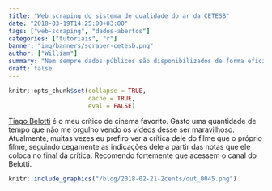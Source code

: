 ```yaml
---
title: "Web scraping do sistema de qualidade do ar da CETESB"
date: "2018-03-19T14:25:00+03:00"
tags: ["web-scraping", "dados-abertos"]  
categories: ["tutoriais", "r"]
banner: "img/banners/scraper-cetesb.png"
author: ["William"]
summary: "Nem sempre dados públicos são disponibilizados de forma eficiente para a coleta. Neste post, vamos exercitar a arte do web scraping para raspar dados de poluição do ar da CETESB."
draft: false
---
```


```r
knitr::opts_chunk$set(collapse = TRUE, 
                      cache = TRUE, 
                      eval = FALSE)
```

[Tiago Belotti](https://www.youtube.com/channel/UCiSarBtpSphUrxtKDIW9c_A) é o meu crítico de cinema favorito. Gasto uma quantidade de tempo que não me orgulho vendo os vídeos desse ser maravilhoso. Atualmente, muitas vezes eu prefiro ver a crítica dele do filme que o próprio filme, seguindo cegamente as indicações dele a partir das notas que ele coloca no final da crítica. Recomendo fortemente que acessem o canal do Belotti.

```r
knitr::include_graphics("/blog/2018-02-21-2cents/out_0045.png")
```

